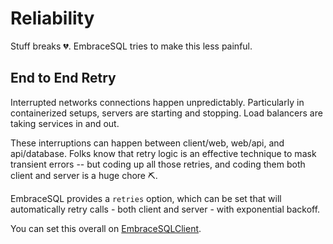 # Reliability

Stuff breaks 💔. EmbraceSQL tries to make this less painful.


## End to End Retry

Interrupted networks connections happen unpredictably. Particularly in containerized
setups, servers are starting and stopping. Load balancers are taking services
in and out. 

These interruptions can happen between client/web, web/api, and api/database. Folks
know that retry logic is an effective technique to mask transient errors -- but
coding up all those retries, and coding them both client and server is a huge chore ⛏️.

EmbraceSQL provides a `retries` option, which can be set that will automatically
retry calls - both client and server - with exponential backoff.

You can set this overall on [EmbraceSQLClient](./React/Cookbook/client_retry).